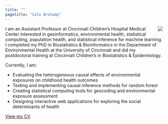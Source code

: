 ```yaml
---
title: ""
pagetitle: "Cole Brokamp"
---
```


<img src='figs/cole_circle.png' align='right' style="max-height: 250px; max-width: 250px;">

I am an Assistant Professor at Cincinnati Children's Hospital Medical Center interested in geoinformatics, environmental health, statistical computing, population health, and statistical inference for machine learning. I completed my PhD in Biostatistics & Bioinformatics in the Department of Environmental Health at the University of Cincinnati and did my postdoctoral training at Cincinnati Children's in Biostatistics & Epidemiology.

Currently, I am:

- Evaluating the heterogeneous causal effects of environmental exposures on childhood health outcomes
- Testing and implementing causal inference methods for random forest
- Creating statistical computing tools for geocoding and environmental exposure assessment
- Designing interactive web applications for exploring the social determinants of health

[View my CV](cv.pdf)